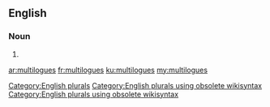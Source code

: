 ==English==

===Noun===
{{head|en}}

# {{plural of|multilogue}}

[[Category:English plurals]][[Category:English plurals using obsolete wikisyntax]][[Category:English plurals using obsolete wikisyntax]]

[[ar:multilogues]]
[[fr:multilogues]]
[[ku:multilogues]]
[[my:multilogues]]